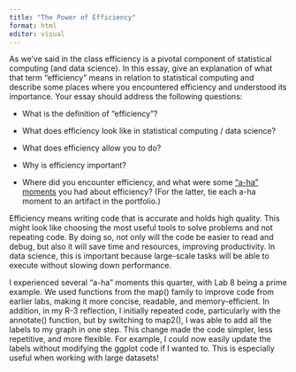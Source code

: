```yaml
---
title: "The Power of Efficiency"
format: html
editor: visual
---
```


As we’ve said in the class efficiency is a pivotal component of statistical computing (and data science). In this essay, give an explanation of what that term “efficiency” means in relation to statistical computing and describe some places where you encountered efficiency and understood its importance. Your essay should address the following questions:

-   What is the definition of “efficiency”?

-   What does efficiency look like in statistical computing / data science?

-   What does efficiency allow you to do?

-   Why is efficiency important?

-   Where did you encounter efficiency, and what were some [“a-ha” moments](https://www.merriam-webster.com/dictionary/aha%20moment) you had about efficiency? (For the latter, tie each a-ha moment to an artifact in the portfolio.)

Efficiency means writing code that is accurate and holds high quality. This might look like choosing the most useful tools to solve problems and not repeating code. By doing so, not only will the code be easier to read and debug, but also it will save time and resources, improving productivity. In data science, this is important because large-scale tasks will be able to execute without slowing down performance. 

I experienced several "a-ha" moments this quarter, with Lab 8 being a prime example. We used functions from the map() family to improve code from earlier labs, making it more concise, readable, and memory-efficient. In addition, in my R-3 reflection, I initially repeated code, particularly with the annotate() function, but by switching to map2(), I was able to add all the labels to my graph in one step. This change made the code simpler, less repetitive, and more flexible. For example, I could now easily update the labels without modifying the ggplot code if I wanted to. This is especially useful when working with large datasets!
























